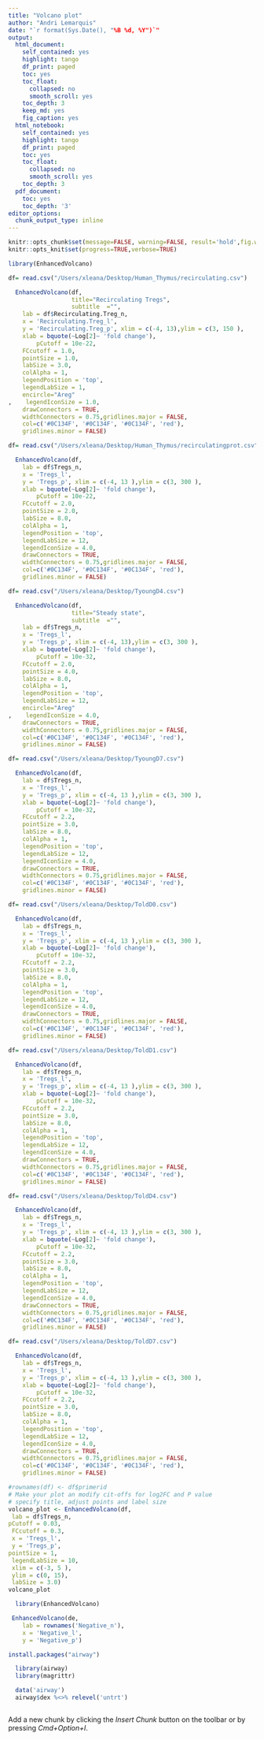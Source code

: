 ```yaml
---
title: "Volcano plot"
author: "Andri Lemarquis"
date: "`r format(Sys.Date(), "%B %d, %Y")`"
output:
  html_document:
    self_contained: yes
    highlight: tango
    df_print: paged
    toc: yes
    toc_float:
      collapsed: no
      smooth_scroll: yes
    toc_depth: 3
    keep_md: yes
    fig_caption: yes
  html_notebook:
    self_contained: yes
    highlight: tango
    df_print: paged
    toc: yes
    toc_float:
      collapsed: no
      smooth_scroll: yes
    toc_depth: 3
  pdf_document:
    toc: yes
    toc_depth: '3'
editor_options:
  chunk_output_type: inline
---
```



```r
knitr::opts_chunk$set(message=FALSE, warning=FALSE, result='hold',fig.width=12,tidy=TRUE)
knitr::opts_knit$set(progress=TRUE,verbose=TRUE)
```
<style>
h1, .h1, h2, .h2, h3, .h3, h4, .h4 { margin-top: 50px }
p.caption {font-size: 0.9em;font-style: italic;color: grey;margin-right: 10%;margin-left: 10%;text-align: justify}
</style>

```r
library(EnhancedVolcano)
```


```r
df= read.csv("/Users/xleana/Desktop/Human_Thymus/recirculating.csv")
```

```r
  EnhancedVolcano(df,
                  title="Recirculating Tregs",
                  subtitle	="",
    lab = df$Recirculating.Treg_n,
    x = 'Recirculating.Treg_l',
    y = 'Recirculating.Treg_p', xlim = c(-4, 13),ylim = c(3, 150 ),
    xlab = bquote(~Log[2]~ 'fold change'),  
        pCutoff = 10e-22,
    FCcutoff = 1.0,
    pointSize = 1.0,
    labSize = 3.0,
    colAlpha = 1,
    legendPosition = 'top',
    legendLabSize = 1,
    encircle="Areg"
,    legendIconSize = 1.0,
    drawConnectors = TRUE,
    widthConnectors = 0.75,gridlines.major = FALSE,
    col=c('#0C134F', '#0C134F', '#0C134F', 'red'),
    gridlines.minor = FALSE)
```

```r
df= read.csv("/Users/xleana/Desktop/Human_Thymus/recirculatingprot.csv")
```

```r
  EnhancedVolcano(df,
    lab = df$Tregs_n,
    x = 'Tregs_l',
    y = 'Tregs_p', xlim = c(-4, 13 ),ylim = c(3, 300 ),
    xlab = bquote(~Log[2]~ 'fold change'),  
        pCutoff = 10e-22,
    FCcutoff = 2.0,
    pointSize = 2.0,
    labSize = 8.0,
    colAlpha = 1,
    legendPosition = 'top',
    legendLabSize = 12,
    legendIconSize = 4.0,
    drawConnectors = TRUE,
    widthConnectors = 0.75,gridlines.major = FALSE,
    col=c('#0C134F', '#0C134F', '#0C134F', 'red'),
    gridlines.minor = FALSE)
```

```r
df= read.csv("/Users/xleana/Desktop/TyoungD4.csv")
```

```r
  EnhancedVolcano(df,
                  title="Steady state",
                  subtitle	="",
    lab = df$Tregs_n,
    x = 'Tregs_l',
    y = 'Tregs_p', xlim = c(-4, 13),ylim = c(3, 300 ),
    xlab = bquote(~Log[2]~ 'fold change'),  
        pCutoff = 10e-32,
    FCcutoff = 2.0,
    pointSize = 4.0,
    labSize = 8.0,
    colAlpha = 1,
    legendPosition = 'top',
    legendLabSize = 12,
    encircle="Areg"
,    legendIconSize = 4.0,
    drawConnectors = TRUE,
    widthConnectors = 0.75,gridlines.major = FALSE,
    col=c('#0C134F', '#0C134F', '#0C134F', 'red'),
    gridlines.minor = FALSE)
```


```r
df= read.csv("/Users/xleana/Desktop/TyoungD7.csv")
```
```r
  EnhancedVolcano(df,
    lab = df$Tregs_n,
    x = 'Tregs_l',
    y = 'Tregs_p', xlim = c(-4, 13 ),ylim = c(3, 300 ),
    xlab = bquote(~Log[2]~ 'fold change'),  
        pCutoff = 10e-32,
    FCcutoff = 2.2,
    pointSize = 3.0,
    labSize = 8.0,
    colAlpha = 1,
    legendPosition = 'top',
    legendLabSize = 12,
    legendIconSize = 4.0,
    drawConnectors = TRUE,
    widthConnectors = 0.75,gridlines.major = FALSE,
    col=c('#0C134F', '#0C134F', '#0C134F', 'red'),
    gridlines.minor = FALSE)
```



```r
df= read.csv("/Users/xleana/Desktop/ToldD0.csv")
```
```r
  EnhancedVolcano(df,
    lab = df$Tregs_n,
    x = 'Tregs_l',
    y = 'Tregs_p', xlim = c(-4, 13 ),ylim = c(3, 300 ),
    xlab = bquote(~Log[2]~ 'fold change'),  
        pCutoff = 10e-32,
    FCcutoff = 2.2,
    pointSize = 3.0,
    labSize = 8.0,
    colAlpha = 1,
    legendPosition = 'top',
    legendLabSize = 12,
    legendIconSize = 4.0,
    drawConnectors = TRUE,
    widthConnectors = 0.75,gridlines.major = FALSE,
    col=c('#0C134F', '#0C134F', '#0C134F', 'red'),
    gridlines.minor = FALSE)
```


```r
df= read.csv("/Users/xleana/Desktop/ToldD1.csv")
```
```r
  EnhancedVolcano(df,
    lab = df$Tregs_n,
    x = 'Tregs_l',
    y = 'Tregs_p', xlim = c(-4, 13 ),ylim = c(3, 300 ),
    xlab = bquote(~Log[2]~ 'fold change'),  
        pCutoff = 10e-32,
    FCcutoff = 2.2,
    pointSize = 3.0,
    labSize = 8.0,
    colAlpha = 1,
    legendPosition = 'top',
    legendLabSize = 12,
    legendIconSize = 4.0,
    drawConnectors = TRUE,
    widthConnectors = 0.75,gridlines.major = FALSE,
    col=c('#0C134F', '#0C134F', '#0C134F', 'red'),
    gridlines.minor = FALSE)
```


```r
df= read.csv("/Users/xleana/Desktop/ToldD4.csv")
```
```r
  EnhancedVolcano(df,
    lab = df$Tregs_n,
    x = 'Tregs_l',
    y = 'Tregs_p', xlim = c(-4, 13 ),ylim = c(3, 300 ),
    xlab = bquote(~Log[2]~ 'fold change'),  
        pCutoff = 10e-32,
    FCcutoff = 2.2,
    pointSize = 3.0,
    labSize = 8.0,
    colAlpha = 1,
    legendPosition = 'top',
    legendLabSize = 12,
    legendIconSize = 4.0,
    drawConnectors = TRUE,
    widthConnectors = 0.75,gridlines.major = FALSE,
    col=c('#0C134F', '#0C134F', '#0C134F', 'red'),
    gridlines.minor = FALSE)
```


```r
df= read.csv("/Users/xleana/Desktop/ToldD7.csv")
```
```r
  EnhancedVolcano(df,
    lab = df$Tregs_n,
    x = 'Tregs_l',
    y = 'Tregs_p', xlim = c(-4, 13 ),ylim = c(3, 300 ),
    xlab = bquote(~Log[2]~ 'fold change'),  
        pCutoff = 10e-32,
    FCcutoff = 2.2,
    pointSize = 3.0,
    labSize = 8.0,
    colAlpha = 1,
    legendPosition = 'top',
    legendLabSize = 12,
    legendIconSize = 4.0,
    drawConnectors = TRUE,
    widthConnectors = 0.75,gridlines.major = FALSE,
    col=c('#0C134F', '#0C134F', '#0C134F', 'red'),
    gridlines.minor = FALSE)
```



```r


#rownames(df) <- df$primerid
# Make your plot an modify cit-offs for log2FC and P value
# specify title, adjust points and label size
volcano_plot <- EnhancedVolcano(df,
 lab = df$Tregs_n,
pCutoff = 0.03,
 FCcutoff = 0.3,
 x = 'Tregs_l',
 y = 'Tregs_p',
pointSize = 1,
 legendLabSize = 10,
 xlim = c(-3, 5 ),
 ylim = c(0, 15),
 labSize = 3.0)
volcano_plot
```


```r
  library(EnhancedVolcano)

```

```r
 EnhancedVolcano(de,
    lab = rownames('Negative_n'),
    x = 'Negative_l',
    y = 'Negative_p')
```

```r
install.packages("airway")
```

```r
  library(airway)
  library(magrittr)

  data('airway')
  airway$dex %<>% relevel('untrt')
```

```r
    
```







Add a new chunk by clicking the *Insert Chunk* button on the toolbar or by pressing *Cmd+Option+I*.
